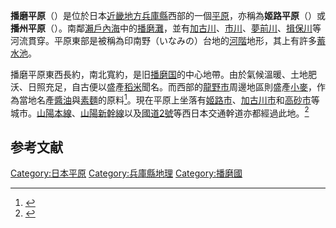 '''播磨平原'''（{{jpn|j=播磨平野|hg=はりまへいや}}）是位於日本[[近畿地方|近畿地方]][[兵庫縣|兵庫縣]]西部的一個[[平原|平原]]，亦稱為'''姬路平原'''（{{jpn|j=姫路平野|hg=ひめじへいや}}）或'''播州平原'''（{{jpn|j=播州平野|hg=ばんしゅうへいや}}）。南鄰[[瀨戶內海|瀨戶內海]]中的[[播磨灘|播磨灘]]，並有[[加古川|加古川]]、[[市川_(兵庫縣)|市川]]、[[夢前川|夢前川]]、[[揖保川|揖保川]]等河流貫穿。平原東部是被稱為印南野（いなみの）台地的[[河階|河階]]地形，其上有許多[[蓄水池|蓄水池]]。

播磨平原東西長約{{convert|55|km}}，南北寬約{{convert|10|km}}，是旧[[播磨国|播磨国]]的中心地帶。由於氣候溫暖、土地肥沃、日照充足，自古便以盛產[[稻米|稻米]]聞名。而西部的[[龍野市|龍野市]]周邊地區則盛產[[小麥|小麥]]，作為當地名產[[醬油|醬油]]與[[素麵|素麵]]的原料<ref>{{cite web| url=https://tsujimen.co.jp/program.html| title=播磨平野と麺の歴史| publisher=めん工房 辻麺業株式会社| accessdate=2014-11-27| deadurl=yes| archiveurl=https://web.archive.org/web/20140225154255/http://tsujimen.co.jp/program.html| archivedate=2014-02-25}}{{ja}}</ref>。現在平原上坐落有[[姬路市|姬路市]]、[[加古川市|加古川市]]和[[高砂市|高砂市]]等城市。[[山陽本線|山陽本線]]、[[山陽新幹線|山陽新幹線]]以及[[國道2號_(日本)|國道2號]]等西日本交通幹道亦都經過此地。<ref>{{cite web| url=https://kotobank.jp/word/%E6%92%AD%E7%A3%A8%E5%B9%B3%E9%87%8E-117033#E6.97.A5.E6.9C.AC.E3.81.AE.E5.9C.B0.E5.90.8D.E3.81.8C.E3.82.8F.E3.81.8B.E3.82.8B.E4.BA.8B.E5.85.B8| title=播磨平野| publisher=コトバンク| accessdate=2014-11-25| archive-date=2017-04-19| archive-url=https://web.archive.org/web/20170419193121/https://kotobank.jp/word/%E6%92%AD%E7%A3%A8%E5%B9%B3%E9%87%8E-117033#E6.97.A5.E6.9C.AC.E3.81.AE.E5.9C.B0.E5.90.8D.E3.81.8C.E3.82.8F.E3.81.8B.E3.82.8B.E4.BA.8B.E5.85.B8| dead-url=no}}</ref>

==参考文献==
{{reflist}}

[[Category:日本平原|Category:日本平原]]
[[Category:兵庫縣地理|Category:兵庫縣地理]]
[[Category:播磨國|Category:播磨國]]
{{日本平原}}